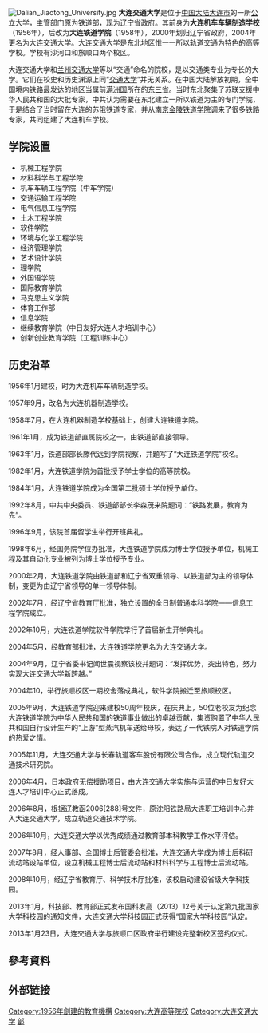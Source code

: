 {{Otheruses|交通大學}}
{{unreferenced|time=2015-05-17T15:57:40+00:00}}
{{Infobox 中国大学
| 校名 = 大连交通大学
| EnglishName = Dalian Jiaotong University
| 校徽 = [[File:Dalian_Jiaotong_University_logo.jpg|200px]]
| 校徽說明 = 
| 校訓 = 明德求索，锲而不舍
| 創校 = 1956年
| 類 = [[公立大学|公立大学]]
| 校長 = [[马云东|马云东]]
| 校長職稱1 = 党委书记
| 校長1 = [[杨宝清|杨宝清]]
| 校長職稱2 = 
| 校長2 =
| 所在 = {{CHN}}[[辽宁省|辽宁省]][[大连市|大连市]][[沙河口区|沙河口区]]黄河路794号
| 校園 = 
| 面積 = 83.1万[[平方米|平方米]]
| 系 = 16个教学单位
| 師 = 853名
| 教授 = 111名
| 副教授 = 241名
| 助理教授 =
| 講師 =
| 生 = 19,745名
| 本科生 = 16,486名
| 研究生 = 1,003名
| 碩士班 =  932名
| 博士班 =  71名
| 资料= 2008年4月10日
| 網 = http://www.djtu.edu.cn/
}}
[[File:Dalian_Jiaotong_University.jpg|right]]
'''大连交通大学'''是位于[[中国大陆|中国大陆]][[大连市|大连市]]的一所[[公立大学|公立大学]]，主管部门原为[[中华人民共和国铁道部|铁道部]]，现为[[辽宁省人民政府|辽宁省政府]]。其前身为'''大连机车车辆制造学校'''（1956年），后改为'''大连铁道学院'''（1958年），2000年划归辽宁省政府，2004年更名为大连交通大学。大连交通大学是东北地区惟一一所以[[轨道交通|轨道交通]]为特色的高等学校。学校有沙河口和旅顺口两个校区。

大连交通大学和[[兰州交通大学|兰州交通大学]]等以“交通”命名的院校，是以交通类专业为专长的大学。它们在校史和历史渊源上同“[[交通大学|交通大学]]”并无关系。在中国大陆解放初期，全中国境内铁路最发达的地区当属前[[满洲国|满洲国]]所在的[[东三省|东三省]]。当时东北聚集了苏联支援中华人民共和国的大批专家，中共认为需要在东北建立一所以铁道为主的专门学院，于是结合了当时留在大连的苏俄铁道专家，并从[[南京金陵铁道学院|南京金陵铁道学院]]调来了很多铁路专家，共同组建了大连机车学校。

==学院设置==
*机械工程学院
*材料科学与工程学院
*机车车辆工程学院（中车学院）
*交通运输工程学院
*电气信息工程学院
*土木工程学院
*软件学院
*环境与化学工程学院
*经济管理学院
*艺术设计学院
*理学院
*外国语学院
*国际教育学院
*马克思主义学院
*体育工作部
*信息学院
*继续教育学院（中日友好大连人才培训中心）
*创新创业教育学院（工程训练中心）

==历史沿革==
1956年1月建校，时为大连机车车辆制造学校。

1957年9月，改名为大连机器制造学校。

1958年7月，在大连机器制造学校基础上，创建大连铁道学院。

1961年1月，成为铁道部直属院校之一，由铁道部直接领导。

1963年1月，铁道部部长滕代远到学院视察，并题写了“大连铁道学院”校名。

1982年1月，大连铁道学院为首批授予学士学位的高等院校。

1984年1月，大连铁道学院成为全国第二批硕士学位授予单位。

1992年8月，中共中央委员、铁道部部长李森茂来院题词：“铁路发展，教育为先”。

1996年9月，该院首届留学生举行开班典礼。

1998年6月，经国务院学位办批准，大连铁道学院成为博士学位授予单位，机械工程及其自动化专业被列为博士学位授予专业。

2000年2月，大连铁道学院由铁道部和辽宁省双重领导、以铁道部为主的领导体制，变更为由辽宁省领导的单一领导体制。

2002年7月，经辽宁省教育厅批准，独立设置的全日制普通本科学院――信息工程学院成立。

2002年10月，大连铁道学院软件学院举行了首届新生开学典礼。

2004年5月，经教育部批准，大连铁道学院更名为大连交通大学。

2004年9月，辽宁省委书记闻世震视察该校并题词：“发挥优势，突出特色，努力实现大连交通大学新跨越。”

2004年10，举行旅顺校区一期校舍落成典礼，软件学院搬迁至旅顺校区。

2005年9月，大连铁道学院迎来建校50周年校庆，在庆典上，50位老校友为纪念大连铁道学院为中华人民共和国的铁道事业做出的卓越贡献，集资购置了中华人民共和国自行设计生产的“上游”型蒸汽机车送给母校，表达了一代铁院人对铁道学院的热爱之情。

2005年11月，大连交通大学与长春轨道客车股份有限公司合作，成立现代轨道交通技术研究院。

2006年4月，日本政府无偿援助项目，由大连交通大学实施与运营的中日友好大连人才培训中心正式落成。

2006年8月，根据辽教函2006[288]号文件，原沈阳铁路局大连职工培训中心并入大连交通大学，成立轨道交通技术学院。

2006年10月，大连交通大学以优秀成绩通过教育部本科教学工作水平评估。

2007年8月，经人事部、全国博士后管委会批准，大连交通大学成为博士后科研流动站设站单位，设立机械工程博士后流动站和材料科学与工程博士后流动站。

2008年10月，经辽宁省教育厅、科学技术厅批准，该校启动建设省级大学科技园。

2013年1月，科技部、教育部正式发布国科发高（2013）12号关于认定第九批国家大学科技园的通知文件，大连交通大学科技园正式获得“国家大学科技园”认定。

2013年1月23日，大连交通大学与旅顺口区政府举行建设完整新校区签约仪式。

== 參考資料 ==
{{Reflist}}

== 外部链接 ==

{{辽宁高等院校}}
{{中华人民共和国铁道部}}
{{中华人民共和国省部共建制高等院校}}

[[Category:1956年創建的教育機構|Category:1956年創建的教育機構]]
[[Category:大连高等院校|Category:大连高等院校]]
[[Category:大连交通大学|Category:大连交通大学]]
[[Category:中华人民共和国原铁路系统学校|部]]
